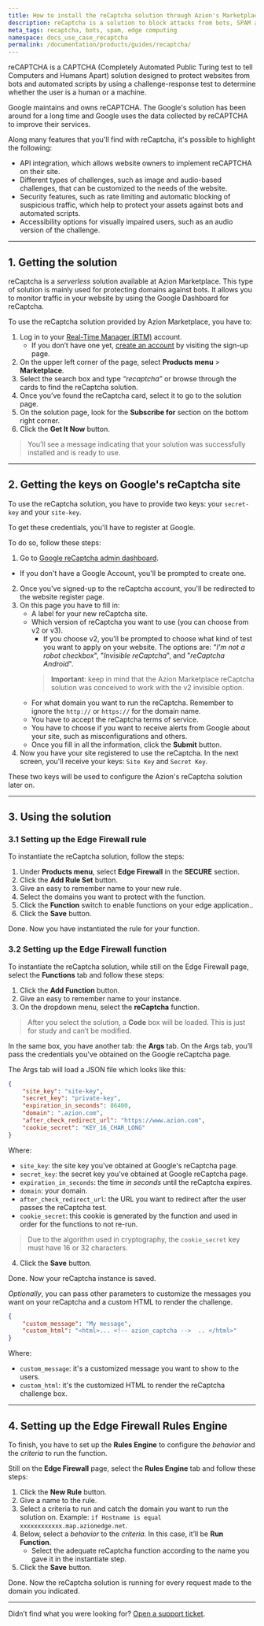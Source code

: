```yaml
---
title: How to install the reCaptcha solution through Azion's Marketplace
description: reCaptcha is a solution to block attacks from bots, SPAM and others.
meta_tags: recaptcha, bots, spam, edge computing
namespace: docs_use_case_recaptcha
permalink: /documentation/products/guides/recaptcha/
---
```


reCAPTCHA is a CAPTCHA (Completely Automated Public Turing test to tell Computers and Humans Apart) solution designed to protect websites from bots and automated scripts by using a challenge-response test to determine whether the user is a human or a machine.

Google maintains and owns reCAPTCHA. The Google's solution has been around for a long time and Google uses the data collected by reCAPTCHA to improve their services.

Along many features that you'll find with reCaptcha, it's possible to highlight the following:

- API integration, which allows website owners to implement reCAPTCHA on their site.
- Different types of challenges, such as image and audio-based challenges, that can be customized to the needs of the website.
- Security features, such as rate limiting and automatic blocking of suspicious traffic, which help to protect your assets against bots and automated scripts.
- Accessibility options for visually impaired users, such as an audio version of the challenge.

---

## 1. Getting the solution

reCaptcha is a *serverless* solution available at Azion Marketplace. This type of solution is mainly used for protecting domains against bots. It allows you to monitor traffic in your website by using the Google Dashboard for reCaptcha.

To use the reCaptcha solution provided by Azion Marketplace, you have to:

1. Log in to your [Real-Time Manager (RTM)](https://manager.azion.com/) account.
    - If you don’t have one yet, [create an account](https://manager.azion.com/signup/) by visiting the sign-up page.
2. On the upper left corner of the page, select **Products menu** > **Marketplace**.
3. Select the search box and type *“recaptcha”* or browse through the cards to find the reCaptcha solution.
4. Once you’ve found the reCaptcha card, select it to go to the solution page.
5. On the solution page, look for the **Subscribe for** section on the bottom right corner.
6. Click the **Get It Now** button.

> You’ll see a message indicating that your solution was successfully installed and is ready to use.

---

## 2. Getting the keys on Google's reCaptcha site

To use the reCaptcha solution, you have to provide two keys: your `secret-key` and your `site-key`. 

To get these credentials, you'll have to register at Google. 

To do so, follow these steps:

1. Go to [Google reCaptcha admin dashboard](https://developers.google.com/recaptcha).
 - If you don't have a Google Account, you'll be prompted to create one.
2. Once you've signed-up to the reCaptcha account, you'll be redirected to the website register page.
3. On this page you have to fill in:
    - A label for your new reCaptcha site.
    - Which version of reCaptcha you want to use (you can choose from v2 or v3).
        - If you choose v2, you'll be prompted to choose what kind of test you want to apply on your website. The options are: "*I'm not a robot checkbox*", "*Invisible reCaptcha*", and "*reCaptcha Android*".
        > **Important**: keep in mind that the Azion Marketplace reCaptcha solution was conceived to work with the v2 invisible option.
    - For what domain you want to run the reCaptcha. Remember to ignore the `http://` or `https://` for the domain name.
    - You have to accept the reCaptcha terms of service.
    - You have to choose if you want to receive alerts from Google about your site, such as misconfigurations and others.
    - Once you fill in all the information, click the **Submit** button.
4. Now you have your site registered to use the reCaptcha. In the next screen, you'll receive your keys: `Site Key` and `Secret Key`.

These two keys will be used to configure the Azion's reCaptcha solution later on.

---

## 3. Using the solution

### 3.1 Setting up the Edge Firewall rule

To instantiate the reCaptcha solution, follow the steps:

1. Under **Products menu**, select **Edge Firewall** in the **SECURE** section.
2. Click the **Add Rule Set** button.
3. Give an easy to remember name to your new rule.
3. Select the domains you want to protect with the function.
4. Click the **Function** switch to enable functions on your edge application..
5. Click the **Save** button.

Done. Now you have instantiated the rule for your function.

### 3.2 Setting up the Edge Firewall function

To instantiate the reCaptcha solution, while still on the Edge Firewall page, select the **Functions** tab and follow these steps:

1. Click the **Add Function** button.
2. Give an easy to remember name to your instance.
3. On the dropdown menu, select the **reCaptcha** function.

> After you select the solution, a **Code** box will be loaded. This is just for study and can’t be modified.

In the same box, you have another tab: the **Args** tab. On the Args tab, you’ll pass the credentials you've obtained on the Google reCaptcha page.

The Args tab will load a JSON file which looks like this:

```json
{
    "site_key": "site-key",
    "secret_key": "private-key",
    "expiration_in_seconds": 86400,
    "domain": ".azion.com",
    "after_check_redirect_url": "https://www.azion.com",
    "cookie_secret": "KEY_16_CHAR_LONG"
}
```

Where:
- `site_key`: the site key you've obtained at Google's reCaptcha page.
- `secret_key`: the secret key you've obtained at Google reCaptcha page.
- `expiration_in_seconds`: the time *in seconds* until the reCaptcha expires.
- `domain`: your domain.
- `after_check_redirect_url`: the URL you want to redirect after the user passes the reCaptcha test.
- `cookie_secret`: this cookie is generated by the function and used in order for the functions to not re-run. 

> Due to the algorithm used in cryptography, the `cookie_secret` key must have 16 or 32 characters.

4. Click the **Save** button.

Done. Now your reCaptcha instance is saved.

*Optionally*, you can pass other parameters to customize the messages you want on your reCaptcha and a custom HTML to render the challenge.

```json
{
    "custom_message": "My message",
    "custom_html": "<html>... <!-- azion_captcha -->  .. </html>"
}
```

Where:
- `custom_message`: it's a customized message you want to show to the users.
- `custom_html`: it's the customized HTML to render the reCaptcha challenge box.

---

## 4. Setting up the Edge Firewall Rules Engine

To finish, you have to set up the **Rules Engine** to configure the *behavior* and the *criteria* to run the function.

Still on the **Edge Firewall** page, select the **Rules Engine** tab and follow these steps:

1. Click the **New Rule** button.
2. Give a name to the rule.
3. Select a criteria to run and catch the domain you want to run the solution on. Example: `if Hostname is equal xxxxxxxxxxxx.map.azionedge.net`.
4. Below, select a *behavior* to the *criteria*. In this case, it’ll be **Run Function**. 
    - Select the adequate reCaptcha function according to the name you gave it in the instantiate step.
5. Click the **Save** button.

Done. Now the reCaptcha solution is running for every request made to the domain you indicated.

---

Didn’t find what you were looking for? [Open a support ticket](https://tickets.azion.com/).
